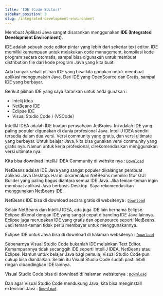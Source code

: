 ```yaml
---
title: 'IDE (Code Editor)'
sidebar_position: 3
slug: /integrated-development-environment
---
```


Membuat Aplikasi Java sangat disarankan menggunakan **IDE (Integrated Development Environment)**.

IDE adalah sebuah code editor pintar yang lebih dari sekedar text editor. IDE memiliki kemampuan untuk melakukan code management, kompilasi kode program secara otomatis, sampai bisa digunakan untuk membuat distribution file dari kode program Java yang kita buat.

Ada banyak sekali pilihan IDE yang bisa kita gunakan untuk membuat aplikasi menggunakan Java. Dari IDE yang OpenSource dan Gratis, sampai IDE yang berbayar.

Berikut pilihan IDE yang saya sarankan untuk anda gunakan :

- Intelij Idea
- NetBeans IDE
- Eclipse IDE
- Visual Studio Code / (VSCode)

<Tabs>
<TabItem value="intelij-idea" label="Intelij IDEA" default>

IntellIJ IDEA adalah IDE buatan perusahaan JetBrains. Ini adalah IDE yang paling populer digunakan di dunia profesional Java. IntelliJ IDEA sendiri tersedia dalam dua versi. Versi community yang gratis, dan versi ultimate yang berbayar. Untuk belajar Java, kita bisa gunakan versi community yang gratis nya. Namun untuk kerja profesional, direkomendasikan menggunakan versi ultimate nya.

Kita bisa download IntelliJ IDEA Community di website nya : [`Download`](https://www.jetbrains.com/idea/)

</TabItem>

<TabItem value="netbeans" label="Netbeans IDE">

NetBeans adalah IDE Java yang sangat populer dikalangan pembuat aplikasi Java Desktop. Hal ini dikarenakan NetBeans memiliki fitur GUI Builder yang paling bagus diantara semua IDE Java. Jika teman-teman ingin membuat aplikasi Java berbasis Desktop. Saya rekomendasikan menggunakan NetBeans IDE.

NetBeans IDE bisa di download secara gratis di websitenya : [`Download`](https://netbeans.apache.org/)

</TabItem>

<TabItem value="eclipse" label="Eclipse IDE">

Selain NetBeans dan IntelliJ IDEA, ada juga IDE lain bernama Eclipse. Eclipse dikenal dengan IDE yang sangat cepat dibanding IDE Java lainnya. Eclipse juga merupakan IDE yang gratis dan opensource seperti NetBeans. Jadi teman-teman tidak perlu membayar untuk menggunakannya.

Eclipse IDE untuk Java bisa di download di halaman websitenya : [`Download`](https://www.eclipse.org/downloads/packages/)

</TabItem>

<TabItem value="vscode" label="VSCode">

Sebenarnya Visual Studio Code bukanlah IDE melainkan Text Editor. Kemampuannya tidak secanggih IDE seperti IntelliJ IDEA, NetBeans atau Eclipse. Namun untuk belajar Java bagi pemula, Visual Studio Code pun cukup bisa diandalkan. Selain itu Visual Studio Code sudah pasti lebih ringan dibandingkan IDE lainnya.

Visual Studio Code bisa di download di halaman websitenya : [`Download`](https://code.visualstudio.com)

Dan agar Visual Studio Code mendukung Java, kita bisa menginstall extension Java : [`Download`](https://marketplace.visualstudio.com/items?itemName=vscjava.vscode-java-pack)

</TabItem>
</Tabs>
